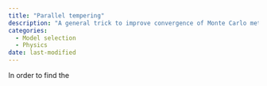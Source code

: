 ```yaml
---
title: "Parallel tempering"
description: "A general trick to improve convergence of Monte Carlo methods"
categories:
  - Model selection
  - Physics
date: last-modified
---
```


In order to find the 



